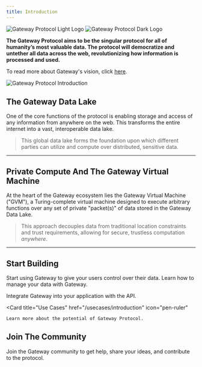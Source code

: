 ```yaml
---
title: Introduction
---
```


<img
  className="block dark:hidden"
  src="/assets/logo/light_logo.svg"
  alt="Gateway Protocol Light Logo "
/>
<img
  className="hidden dark:block"
  src="/assets/logo/dark_logo.svg"
  alt="Gateway Protocol Dark Logo"
/>

**The Gateway Protocol aims to be the singular protocol for all of humanity’s most valuable data. The protocol will democratize and untether all data across the web, revolutionizing how information is processed and used.**

To read more about Gateway's vision, click [here](https://mygateway.notion.site/Introducing-Gateway-The-Decentralized-Private-Computer-0393eccfbe4545f5b1ac41083aee7d6f).

![Gateway Protocol Introduction](/assets/gateway-network/gateway-protocol-introduction.png)

## The Gateway Data Lake

One of the core functions of the protocol is enabling storage and access of any information from anywhere on the web. This transforms the entire internet into a vast, interoperable data lake.

> This global data lake forms the foundation upon which different parties can utilize and compute over distributed, sensitive data.

---

## Private Compute And The Gateway Virtual Machine

At the heart of the Gateway ecosystem lies the Gateway Virtual Machine ("GVM"), a Turing-complete virtual machine designed to execute arbitrary functions over any set of private "packet(s)" of data stored in the Gateway Data Lake.

> This approach decouples data from traditional location constraints and trust requirements, allowing for secure, trustless computation _anywhere_.

---

## Start Building

Start using Gateway to give your users control over their data. Learn how to manage your data with Gateway.

<CardGroup cols={2}>
  <Card
    title="Gateway Protocol API"
    href="/developer-guide/api-reference"
    icon="webhook"
  >
    Integrate Gateway into your application with the API.
  </Card>

  <Card
    title="Use Cases"
    href="/usecases/introduction"
    icon="pen-ruler"
  >
    Learn more about the potential of Gateway Protocol.
  </Card>
</CardGroup>

## Join The Community

Join the Gateway community to get help, share your ideas, and contribute to the protocol.

<CardGroup cols={3}>
  <Card title="Discord" icon="discord" href="https://discord.gg/zjHJZRZzts" />
  <Card
    title="GitHub"
    icon="github"
    href="https://github.com/Gateway-DAO/"
  ></Card>
  <Card
    title="X / Twiiter"
    icon="x-twitter"
    href="https://x.com/Gateway_xyz"
  ></Card>
</CardGroup>
